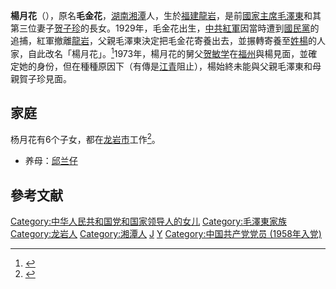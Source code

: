 '''楊月花'''（{{bd|1929年|3月|catIdx=Y楊}}），原名'''毛金花'''，[[湖南省|湖南]][[湘潭县|湘潭]]人，生於[[福建省|福建]][[龙岩市|龍岩]]，是前[[中華人民共和國主席|國家主席]][[毛泽东|毛澤東]]和其第三位妻子[[贺子珍|贺子珍]]的長女。1929年，毛金花出生，[[中国共产党|中共]][[中国工农红军|紅軍]]因當時遭到[[中國國民黨|國民黨]]的追捕，紅軍撤離[[龙岩市|龍岩]]，父親毛澤東決定把毛金花寄養出去，並搌轉寄養至[[杨姓|姓楊]]的人家，自此改名「楊月花」。<ref>{{Cite web |url=http://www.gmw.cn/01wzb/1998-06/11/GB/1551%5EWZ3-1139.htm |title=失而复得的女儿杨月花 |access-date=2008-03-23 |archive-date=2017-07-07 |archive-url=https://web.archive.org/web/20170707224542/http://www.gmw.cn/01wzb/1998-06/11/GB/1551%5EWZ3-1139.htm |dead-url=no }}</ref>1973年，楊月花的舅父[[贺敏学|贺敏学]]在[[福州市|福州]]與楊見面，並確定她的身份，但在種種原因下（有傳是[[江青|江青]]阻止），楊始終未能與父親毛澤東和母親賀子珍見面。

== 家庭 ==
杨月花有6个子女，都在[[龙岩市|龙岩市]]工作<ref>{{Cite web|title=杨月花：毛泽东不为人知的长女_资讯_凤凰网|url=http://news.ifeng.com/special/maoshijiating/200705/0511_1035_116396.shtml|accessdate=2020-07-29|work=news.ifeng.com|archive-date=2018-04-27|archive-url=https://web.archive.org/web/20180427033828/http://news.ifeng.com/special/maoshijiating/200705/0511_1035_116396.shtml|dead-url=no}}</ref>。
{{Ahnentafel top}}<center>
{{ahnentafel-compact5
|boxstyle_1=background-color: #faa;
|boxstyle_2=background-color: #fbb;
|boxstyle_3=background-color: #fcc;
|boxstyle_4=background-color: #fdd;
|boxstyle_5=background-color: #fee;
|1='''杨月花'''（1929－）
|2='''父：'''[[毛泽东|毛泽东]]（1893－1976）
|3='''母：'''[[贺子珍|贺子珍]]（1910－1984）
|4='''祖父：'''[[毛贻昌|毛贻昌]]（1870－1920）
|5='''祖母：'''[[文素勤|文素勤]]（1867－1919）
|6='''外祖父：'''[[贺焕文|贺焕文]]（1871－1938）
|7='''外祖母：'''[[温杜秀|温杜秀]]（？1886－1939）
|8='''曾祖父：'''[[毛恩普|毛恩普]]（1846－1904）
|9='''曾祖母：'''毛刘氏（1846－1884）
|10='''外曾祖父：'''[[文绵熏|文绵熏]]（1821－1888）
|11='''外曾祖母：'''文贺氏（1826－1909）
|12=
|13=
|14=
|15=
|16='''高祖父：'''[[毛祖人|毛祖人]]（1823－1893）
|17='''高祖母：'''毛周氏（1820－1876）
|18=
|19=
|20='''外高祖父：'''[[文作霖|文作霖]]（1797－1824）
|21='''外高祖母：'''文贺氏（1794－1882）
|22=
|23=
|24=
|25=
|26=
|27=
|28=
|29=
|30=
|31=
}}</center>
*养母：[[邱兰仔|邱兰仔]]
{{ahnentafel bottom}}

== 參考文献==
{{reflist}}

{{毛泽东家谱}}
{{DEFAULTSORT:Y}}
[[Category:中华人民共和国党和国家领导人的女儿|Category:中华人民共和国党和国家领导人的女儿]]
[[Category:毛澤東家族|Category:毛澤東家族]]
[[Category:龙岩人|Category:龙岩人]]
[[Category:湘潭人|Category:湘潭人]]
[[Category:毛姓|J]]
[[Category:楊姓|Y]]
[[Category:中国共产党党员_(1958年入党)|Category:中国共产党党员 (1958年入党)]]